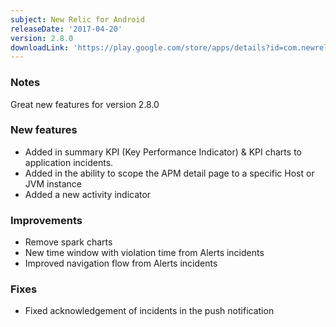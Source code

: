 ```yaml
---
subject: New Relic for Android
releaseDate: '2017-04-20'
version: 2.8.0
downloadLink: 'https://play.google.com/store/apps/details?id=com.newrelic.rpm&hl=en'
---
```


### Notes

Great new features for version 2.8.0

### New features

* Added in summary KPI (Key Performance Indicator) & KPI charts to application incidents.
* Added in the ability to scope the APM detail page to a specific Host or JVM instance
* Added a new activity indicator

### Improvements

* Remove spark charts
* New time window with violation time from Alerts incidents
* Improved navigation flow from Alerts incidents

### Fixes

* Fixed acknowledgement of incidents in the push notification
